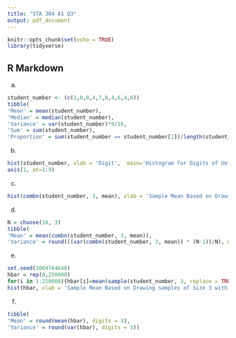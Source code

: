 ```yaml
---
title: "STA 304 A1 Q3"
output: pdf_document
---
```


```r
knitr::opts_chunk$set(echo = TRUE)
library(tidyverse)
```

## R Markdown
a)
```r
student_number <- (c(1,0,0,4,7,8,4,6,4,6))
tibble(
'Mean' = mean(student_number),
'Median' = median(student_number),
'Variance' = var(student_number)*9/10,
'Sum' = sum(student_number),
'Proportion' = sum(student_number == student_number[1])/length(student_number))
```
b)
```r
hist(student_number, xlab = 'Digit',  main='Histogram for Digits of UofT Student Number #1004784646', breaks = 12)
axis(1, at=1:9)
```
c)
```r
hist(combn(student_number, 3, mean), xlab = 'Sample Mean Based on Drawing samples of Size 3 without Replacement',main = 'Histogram of Sample Mean #1004784646')
```
d)
```r
N = choose(10, 3)
tibble(
'Mean' = mean(combn(student_number, 3, mean)),
'Variance' = round(((var(combn(student_number, 3, mean)) * (N-1))/N), digits = 2))
```
e)
```r
set.seed(1004784646)
hbar = rep(0,250000)
for(i in 1:250000){hbar[i]=mean(sample(student_number, 3, replace = TRUE))}
hist(hbar, xlab = 'Sample Mean Based on Drawing samples of Size 3 with Replacement', main = 'Histogram of Sample Mean #1004784646')
```
f)
```r
tibble(
'Mean' = round(mean(hbar), digits = 3), 
'Variance' = round(var(hbar), digits = 3))
```



